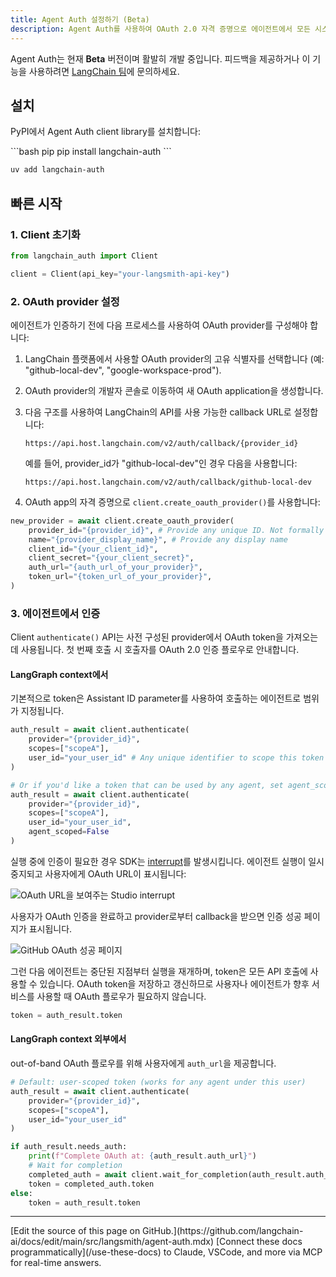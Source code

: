 ```yaml
---
title: Agent Auth 설정하기 (Beta)
description: Agent Auth를 사용하여 OAuth 2.0 자격 증명으로 에이전트에서 모든 시스템에 안전하게 액세스할 수 있습니다.
---
```


<Note>Agent Auth는 현재 **Beta** 버전이며 활발히 개발 중입니다. 피드백을 제공하거나 이 기능을 사용하려면 [LangChain 팀](https://forum.langchain.com/c/help/langsmith/)에 문의하세요.</Note>

## 설치

PyPI에서 Agent Auth client library를 설치합니다:

<CodeGroup>
```bash pip
pip install langchain-auth
```

```bash uv
uv add langchain-auth
```
</CodeGroup>


## 빠른 시작

### 1. Client 초기화

```python
from langchain_auth import Client

client = Client(api_key="your-langsmith-api-key")
```

### 2. OAuth provider 설정

에이전트가 인증하기 전에 다음 프로세스를 사용하여 OAuth provider를 구성해야 합니다:

1. LangChain 플랫폼에서 사용할 OAuth provider의 고유 식별자를 선택합니다 (예: "github-local-dev", "google-workspace-prod").

2. OAuth provider의 개발자 콘솔로 이동하여 새 OAuth application을 생성합니다.

3. 다음 구조를 사용하여 LangChain의 API를 사용 가능한 callback URL로 설정합니다:
   ```
   https://api.host.langchain.com/v2/auth/callback/{provider_id}
   ```
   예를 들어, provider_id가 "github-local-dev"인 경우 다음을 사용합니다:
   ```
   https://api.host.langchain.com/v2/auth/callback/github-local-dev
   ```

4. OAuth app의 자격 증명으로 `client.create_oauth_provider()`를 사용합니다:

```python
new_provider = await client.create_oauth_provider(
    provider_id="{provider_id}", # Provide any unique ID. Not formally tied to the provider.
    name="{provider_display_name}", # Provide any display name
    client_id="{your_client_id}",
    client_secret="{your_client_secret}",
    auth_url="{auth_url_of_your_provider}",
    token_url="{token_url_of_your_provider}",
)
```

### 3. 에이전트에서 인증

Client `authenticate()` API는 사전 구성된 provider에서 OAuth token을 가져오는 데 사용됩니다. 첫 번째 호출 시 호출자를 OAuth 2.0 인증 플로우로 안내합니다.

#### LangGraph context에서

기본적으로 token은 Assistant ID parameter를 사용하여 호출하는 에이전트로 범위가 지정됩니다.

```python
auth_result = await client.authenticate(
    provider="{provider_id}",
    scopes=["scopeA"],
    user_id="your_user_id" # Any unique identifier to scope this token to the human caller
)

# Or if you'd like a token that can be used by any agent, set agent_scoped=False
auth_result = await client.authenticate(
    provider="{provider_id}",
    scopes=["scopeA"],
    user_id="your_user_id",
    agent_scoped=False
)
```

실행 중에 인증이 필요한 경우 SDK는 [interrupt](https://langchain-ai.github.io/langgraph/how-tos/human_in_the_loop/add-human-in-the-loop/#pause-using-interrupt)를 발생시킵니다. 에이전트 실행이 일시 중지되고 사용자에게 OAuth URL이 표시됩니다:

![OAuth URL을 보여주는 Studio interrupt](/images/langgraph-auth-interrupt.png)

사용자가 OAuth 인증을 완료하고 provider로부터 callback을 받으면 인증 성공 페이지가 표시됩니다.

![GitHub OAuth 성공 페이지](/images/github-auth-success.png)

그런 다음 에이전트는 중단된 지점부터 실행을 재개하며, token은 모든 API 호출에 사용할 수 있습니다. OAuth token을 저장하고 갱신하므로 사용자나 에이전트가 향후 서비스를 사용할 때 OAuth 플로우가 필요하지 않습니다.

```python
token = auth_result.token
```

#### LangGraph context 외부에서

out-of-band OAuth 플로우를 위해 사용자에게 `auth_url`을 제공합니다.


```python
# Default: user-scoped token (works for any agent under this user)
auth_result = await client.authenticate(
    provider="{provider_id}",
    scopes=["scopeA"],
    user_id="your_user_id"
)

if auth_result.needs_auth:
    print(f"Complete OAuth at: {auth_result.auth_url}")
    # Wait for completion
    completed_auth = await client.wait_for_completion(auth_result.auth_id)
    token = completed_auth.token
else:
    token = auth_result.token
```

---

<Callout icon="pen-to-square" iconType="regular">
    [Edit the source of this page on GitHub.](https://github.com/langchain-ai/docs/edit/main/src/langsmith/agent-auth.mdx)
</Callout>
<Tip icon="terminal" iconType="regular">
    [Connect these docs programmatically](/use-these-docs) to Claude, VSCode, and more via MCP for    real-time answers.
</Tip>
